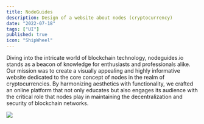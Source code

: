 ```yaml
---
title: NodeGuides
description: Design of a website about nodes (cryptocurrency)
date: "2022-07-18"
tags: ["UI"]
published: true
icon: "ShipWheel"
---
```


Diving into the intricate world of blockchain technology, nodeguides.io stands as a beacon of knowledge for enthusiasts and professionals alike. Our mission was to create a visually appealing and highly informative website dedicated to the core concept of nodes in the realm of cryptocurrencies. By harmonizing aesthetics with functionality, we crafted an online platform that not only educates but also engages its audience with the critical role that nodes play in maintaining the decentralization and security of blockchain networks.

![](/images/nodesguide-ui.webp)
